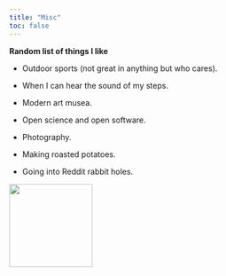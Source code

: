 ```yaml
---
title: "Misc"
toc: false
---
```


**Random list of things I like**

-   Outdoor sports (not great in anything but who cares).

-   When I can hear the sound of my steps.

-   Modern art musea.

-   Open science and open software.

-   Photography.

-   Making roasted potatoes.

-   Going into Reddit rabbit holes.

![](images/IMG_0005.jpg){style="display:flex;" fig-align="center" width="150"}
